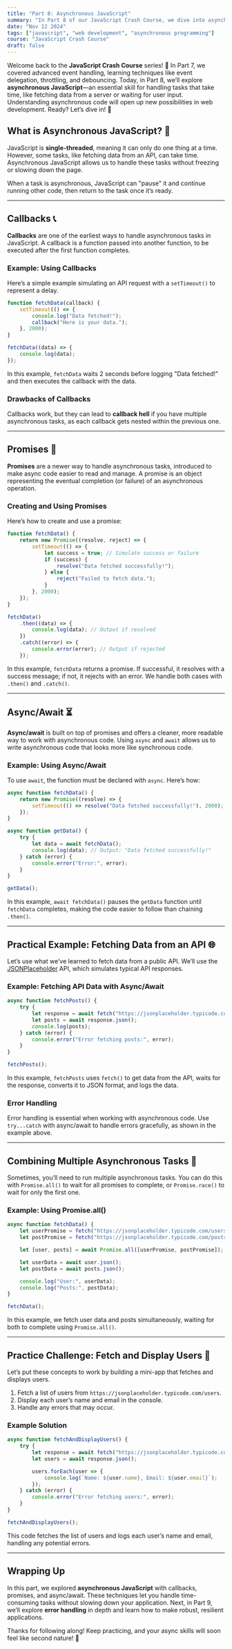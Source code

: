 ```yaml
---
title: "Part 8: Asynchronous JavaScript"
summary: "In Part 8 of our JavaScript Crash Course, we dive into asynchronous JavaScript, covering callbacks, promises, and async/await to handle tasks that take time to complete."
date: "Nov 12 2024"
tags: ["javascript", "web development", "asynchronous programming"]
course: "JavaScript Crash Course"
draft: false
---
```


Welcome back to the **JavaScript Crash Course** series! 🎉 In Part 7, we covered advanced event handling, learning techniques like event delegation, throttling, and debouncing. Today, in Part 8, we’ll explore **asynchronous JavaScript**—an essential skill for handling tasks that take time, like fetching data from a server or waiting for user input. Understanding asynchronous code will open up new possibilities in web development. Ready? Let’s dive in! 🚀

## What is Asynchronous JavaScript? 🤔

JavaScript is **single-threaded**, meaning it can only do one thing at a time. However, some tasks, like fetching data from an API, can take time. Asynchronous JavaScript allows us to handle these tasks without freezing or slowing down the page.

When a task is asynchronous, JavaScript can "pause" it and continue running other code, then return to the task once it’s ready.

---

## Callbacks 📞

**Callbacks** are one of the earliest ways to handle asynchronous tasks in JavaScript. A callback is a function passed into another function, to be executed after the first function completes.

### Example: Using Callbacks

Here’s a simple example simulating an API request with a `setTimeout()` to represent a delay.

```javascript
function fetchData(callback) {
    setTimeout(() => {
        console.log("Data fetched!");
        callback("Here is your data.");
    }, 2000);
}

fetchData((data) => {
    console.log(data);
});
```

In this example, `fetchData` waits 2 seconds before logging "Data fetched!" and then executes the callback with the data.

### Drawbacks of Callbacks

Callbacks work, but they can lead to **callback hell** if you have multiple asynchronous tasks, as each callback gets nested within the previous one.

---

## Promises 📝

**Promises** are a newer way to handle asynchronous tasks, introduced to make async code easier to read and manage. A promise is an object representing the eventual completion (or failure) of an asynchronous operation.

### Creating and Using Promises

Here’s how to create and use a promise:

```javascript
function fetchData() {
    return new Promise((resolve, reject) => {
        setTimeout(() => {
            let success = true; // Simulate success or failure
            if (success) {
                resolve("Data fetched successfully!");
            } else {
                reject("Failed to fetch data.");
            }
        }, 2000);
    });
}

fetchData()
    .then((data) => {
        console.log(data); // Output if resolved
    })
    .catch((error) => {
        console.error(error); // Output if rejected
    });
```

In this example, `fetchData` returns a promise. If successful, it resolves with a success message; if not, it rejects with an error. We handle both cases with `.then()` and `.catch()`.

---

## Async/Await ⏳

**Async/await** is built on top of promises and offers a cleaner, more readable way to work with asynchronous code. Using `async` and `await` allows us to write asynchronous code that looks more like synchronous code.

### Example: Using Async/Await

To use `await`, the function must be declared with `async`. Here’s how:

```javascript
async function fetchData() {
    return new Promise((resolve) => {
        setTimeout(() => resolve("Data fetched successfully!"), 2000);
    });
}

async function getData() {
    try {
        let data = await fetchData();
        console.log(data); // Output: "Data fetched successfully!"
    } catch (error) {
        console.error("Error:", error);
    }
}

getData();
```

In this example, `await fetchData()` pauses the `getData` function until `fetchData` completes, making the code easier to follow than chaining `.then()`.

---

## Practical Example: Fetching Data from an API 🌐

Let’s use what we’ve learned to fetch data from a public API. We’ll use the [JSONPlaceholder](https://jsonplaceholder.typicode.com/) API, which simulates typical API responses.

### Example: Fetching API Data with Async/Await

```javascript
async function fetchPosts() {
    try {
        let response = await fetch("https://jsonplaceholder.typicode.com/posts");
        let posts = await response.json();
        console.log(posts);
    } catch (error) {
        console.error("Error fetching posts:", error);
    }
}

fetchPosts();
```

In this example, `fetchPosts` uses `fetch()` to get data from the API, waits for the response, converts it to JSON format, and logs the data.

### Error Handling

Error handling is essential when working with asynchronous code. Use `try...catch` with async/await to handle errors gracefully, as shown in the example above.

---

## Combining Multiple Asynchronous Tasks 🧩

Sometimes, you’ll need to run multiple asynchronous tasks. You can do this with `Promise.all()` to wait for all promises to complete, or `Promise.race()` to wait for only the first one.

### Example: Using Promise.all()

```javascript
async function fetchData() {
    let userPromise = fetch("https://jsonplaceholder.typicode.com/users/1");
    let postPromise = fetch("https://jsonplaceholder.typicode.com/posts?userId=1");

    let [user, posts] = await Promise.all([userPromise, postPromise]);

    let userData = await user.json();
    let postData = await posts.json();

    console.log("User:", userData);
    console.log("Posts:", postData);
}

fetchData();
```

In this example, we fetch user data and posts simultaneously, waiting for both to complete using `Promise.all()`.

---

## Practice Challenge: Fetch and Display Users 🎲

Let’s put these concepts to work by building a mini-app that fetches and displays users.

1. Fetch a list of users from `https://jsonplaceholder.typicode.com/users`.
2. Display each user’s name and email in the console.
3. Handle any errors that may occur.

### Example Solution

```javascript
async function fetchAndDisplayUsers() {
    try {
        let response = await fetch("https://jsonplaceholder.typicode.com/users");
        let users = await response.json();

        users.forEach(user => {
            console.log(`Name: ${user.name}, Email: ${user.email}`);
        });
    } catch (error) {
        console.error("Error fetching users:", error);
    }
}

fetchAndDisplayUsers();
```

This code fetches the list of users and logs each user’s name and email, handling any potential errors.

---

## Wrapping Up

In this part, we explored **asynchronous JavaScript** with callbacks, promises, and async/await. These techniques let you handle time-consuming tasks without slowing down your application. Next, in Part 9, we’ll explore **error handling** in depth and learn how to make robust, resilient applications.

Thanks for following along! Keep practicing, and your async skills will soon feel like second nature! 🎉